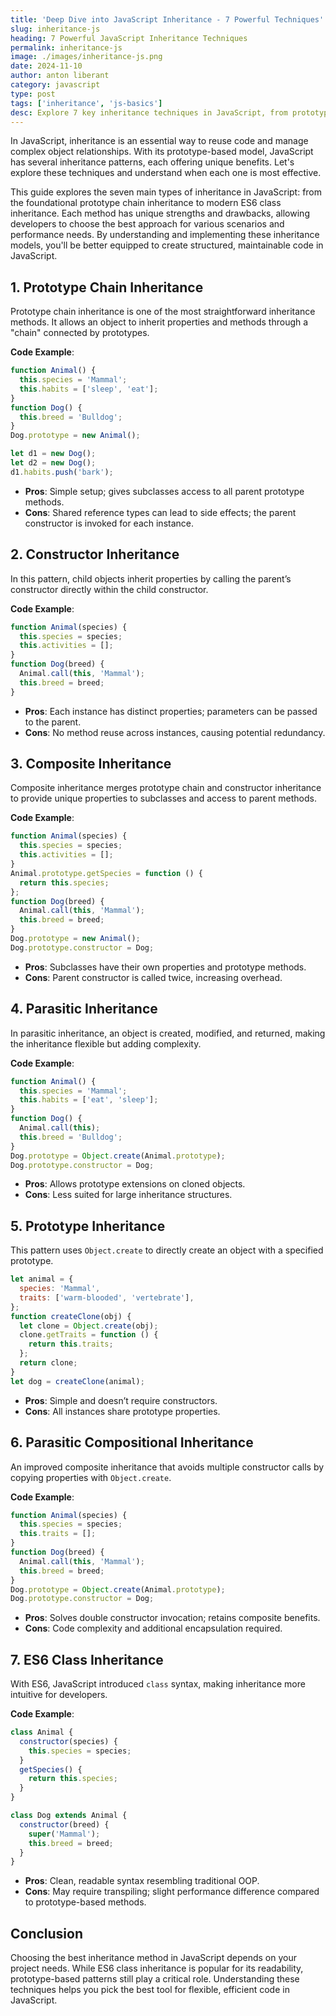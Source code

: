 ```yaml
---
title: 'Deep Dive into JavaScript Inheritance - 7 Powerful Techniques'
slug: inheritance-js
heading: 7 Powerful JavaScript Inheritance Techniques
permalink: inheritance-js
image: ./images/inheritance-js.png
date: 2024-11-10
author: anton liberant
category: javascript
type: post
tags: ['inheritance', 'js-basics']
desc: Explore 7 key inheritance techniques in JavaScript, from prototype chains to ES6 classes. Understand each method’s strengths, weaknesses, and ideal use cases.
---
```


In JavaScript, inheritance is an essential way to reuse code and manage complex object relationships. With its prototype-based model, JavaScript has several inheritance patterns, each offering unique benefits. Let's explore these techniques and understand when each one is most effective.

This guide explores the seven main types of inheritance in JavaScript: from the foundational prototype chain inheritance to modern ES6 class inheritance. Each method has unique strengths and drawbacks, allowing developers to choose the best approach for various scenarios and performance needs. By understanding and implementing these inheritance models, you'll be better equipped to create structured, maintainable code in JavaScript.

## 1. Prototype Chain Inheritance

Prototype chain inheritance is one of the most straightforward inheritance methods. It allows an object to inherit properties and methods through a "chain" connected by prototypes.

**Code Example**:

```js
function Animal() {
  this.species = 'Mammal';
  this.habits = ['sleep', 'eat'];
}
function Dog() {
  this.breed = 'Bulldog';
}
Dog.prototype = new Animal();

let d1 = new Dog();
let d2 = new Dog();
d1.habits.push('bark');
```

- **Pros**: Simple setup; gives subclasses access to all parent prototype methods.
- **Cons**: Shared reference types can lead to side effects; the parent constructor is invoked for each instance.

## 2. Constructor Inheritance

In this pattern, child objects inherit properties by calling the parent’s constructor directly within the child constructor.

**Code Example**:

```js
function Animal(species) {
  this.species = species;
  this.activities = [];
}
function Dog(breed) {
  Animal.call(this, 'Mammal');
  this.breed = breed;
}
```

- **Pros**: Each instance has distinct properties; parameters can be passed to the parent.
- **Cons**: No method reuse across instances, causing potential redundancy.

## 3. Composite Inheritance

Composite inheritance merges prototype chain and constructor inheritance to provide unique properties to subclasses and access to parent methods.

**Code Example**:

```js
function Animal(species) {
  this.species = species;
  this.activities = [];
}
Animal.prototype.getSpecies = function () {
  return this.species;
};
function Dog(breed) {
  Animal.call(this, 'Mammal');
  this.breed = breed;
}
Dog.prototype = new Animal();
Dog.prototype.constructor = Dog;
```

- **Pros**: Subclasses have their own properties and prototype methods.
- **Cons**: Parent constructor is called twice, increasing overhead.

## 4. Parasitic Inheritance

In parasitic inheritance, an object is created, modified, and returned, making the inheritance flexible but adding complexity.

**Code Example**:

```js
function Animal() {
  this.species = 'Mammal';
  this.habits = ['eat', 'sleep'];
}
function Dog() {
  Animal.call(this);
  this.breed = 'Bulldog';
}
Dog.prototype = Object.create(Animal.prototype);
Dog.prototype.constructor = Dog;
```

- **Pros**: Allows prototype extensions on cloned objects.
- **Cons**: Less suited for large inheritance structures.

## 5. Prototype Inheritance

This pattern uses `Object.create` to directly create an object with a specified prototype.

```js
let animal = {
  species: 'Mammal',
  traits: ['warm-blooded', 'vertebrate'],
};
function createClone(obj) {
  let clone = Object.create(obj);
  clone.getTraits = function () {
    return this.traits;
  };
  return clone;
}
let dog = createClone(animal);
```

- **Pros**: Simple and doesn’t require constructors.
- **Cons**: All instances share prototype properties.

## 6. Parasitic Compositional Inheritance

An improved composite inheritance that avoids multiple constructor calls by copying properties with `Object.create`.

**Code Example**:

```js
function Animal(species) {
  this.species = species;
  this.traits = [];
}
function Dog(breed) {
  Animal.call(this, 'Mammal');
  this.breed = breed;
}
Dog.prototype = Object.create(Animal.prototype);
Dog.prototype.constructor = Dog;
```

- **Pros**: Solves double constructor invocation; retains composite benefits.
- **Cons**: Code complexity and additional encapsulation required.

## 7. ES6 Class Inheritance

With ES6, JavaScript introduced `class` syntax, making inheritance more intuitive for developers.

**Code Example**:

```js
class Animal {
  constructor(species) {
    this.species = species;
  }
  getSpecies() {
    return this.species;
  }
}

class Dog extends Animal {
  constructor(breed) {
    super('Mammal');
    this.breed = breed;
  }
}
```

- **Pros**: Clean, readable syntax resembling traditional OOP.
- **Cons**: May require transpiling; slight performance difference compared to prototype-based methods.

## Conclusion

Choosing the best inheritance method in JavaScript depends on your project needs. While ES6 class inheritance is popular for its readability, prototype-based patterns still play a critical role. Understanding these techniques helps you pick the best tool for flexible, efficient code in JavaScript.
